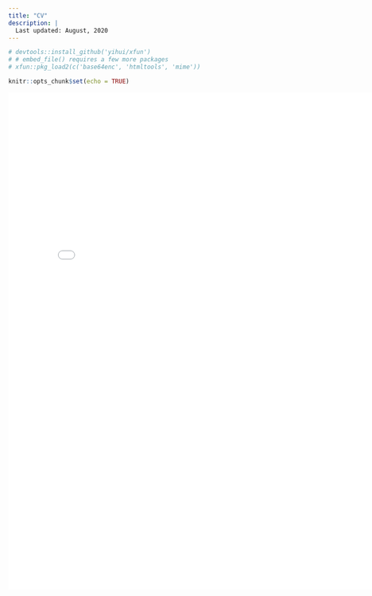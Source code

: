 ```yaml
---
title: "CV"
description: |
  Last updated: August, 2020
---
```


```r

# devtools::install_github('yihui/xfun')
# # embed_file() requires a few more packages
# xfun::pkg_load2(c('base64enc', 'htmltools', 'mime'))

knitr::opts_chunk$set(echo = TRUE)

```



<embed src= "Curriculum vitae_Chen_2020Aug.pdf" width= "800" height= "1000">
